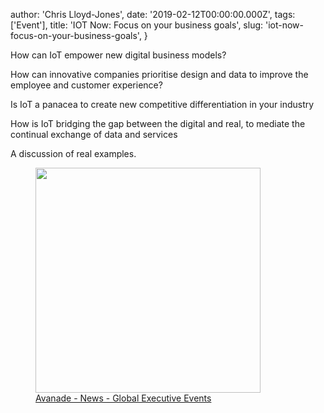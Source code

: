 
  author: 'Chris Lloyd-Jones',
  date: '2019-02-12T00:00:00.000Z',
  tags: ['Event'],
  title: 'IOT Now: Focus on your business goals',
  slug: 'iot-now-focus-on-your-business-goals',
}


<p>How can IoT empower new digital business models?</p>
<p>
  How can innovative companies prioritise design and data to improve the
  employee and customer experience?
</p>
<p>
  Is IoT a panacea to create new competitive differentiation in your industry
</p>
<p>
  How is IoT bridging the gap between the digital and real, to mediate the
  continual exchange of data and services
</p>
<p>A discussion of real examples.</p>
<figure class="kg-card kg-image-card kg-card-hascaption">
  <img
    src="__GHOST_URL__/content/images/2021/02/image-1.png"
    class="kg-image"
    alt
    loading="lazy"
    width="360"
    height="360"
  />
  <figcaption>
    <a href="https://www.globalexecutiveevents.com/news-avanade">
      Avanade - News - Global Executive Events
    </a>
  </figcaption>
</figure>
